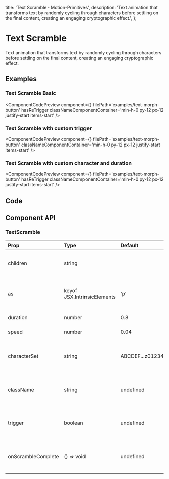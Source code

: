   title: 'Text Scramble - Motion-Primitives',
  description:
    'Text animation that transforms text by randomly cycling through characters before settling on the final content, creating an engaging cryptographic effect.',
};


# Text Scramble

Text animation that transforms text by randomly cycling through characters before settling on the final content, creating an engaging cryptographic effect.

## Examples

### Text Scramble Basic

<ComponentCodePreview
  component={<TextScrambleBasic />}
  filePath='examples/text-morph-button'
  hasReTrigger
  classNameComponentContainer='min-h-0 py-12 px-12 justify-start items-start'
/>

### Text Scramble with custom trigger

<ComponentCodePreview
  component={<TextScrambleCustomTrigger />}
  filePath='examples/text-morph-button'
  classNameComponentContainer='min-h-0 py-12 px-12 justify-start items-start'
/>

### Text Scramble with custom character and duration

<ComponentCodePreview
  component={<TextScrambleCustomCharacterDuration />}
  filePath='examples/text-morph-button'
  hasReTrigger
  classNameComponentContainer='min-h-0 py-12 px-12 justify-start items-start'
/>

## Code

<CodeBlock filePath='components/core/text-scramble.tsx' />

## Component API

### TextScramble

| Prop               | Type                        | Default              | Description                                         |
| :----------------- | :-------------------------- | :------------------- | :-------------------------------------------------- |
| children           | string                      |                      | The text content to be animated.                    |
| as                 | keyof JSX.IntrinsicElements | 'p'                  | The HTML tag to render, defaults to paragraph.      |
| duration           | number                      | 0.8                  | Duration of the effect.                             |
| speed              | number                      | 0.04                 | Speed of the effect.                                |
| characterSet       | string                      | ABCDEF...z0123456789 | Set of characters for the scramble effect           |
| className          | string                      | undefined            | Optional CSS class for styling the component.       |
| trigger            | boolean                     | undefined            | Controls whether the animation should be triggered. |
| onScrambleComplete | () => void                  | undefined            | Callback function when the animation completes.     |
